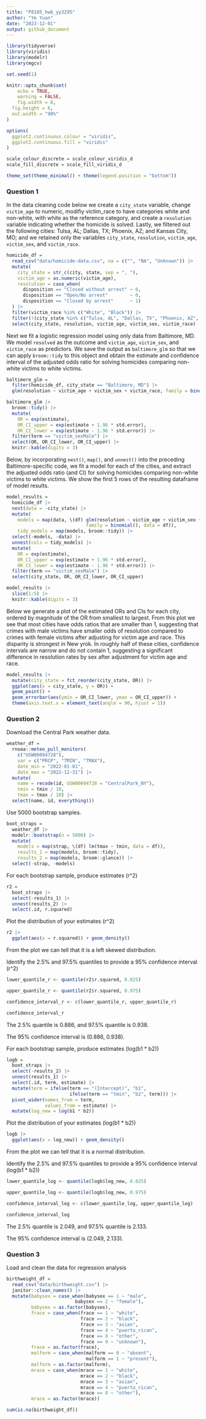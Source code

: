 ```yaml
---
title: "P8105_hw6_yy3295"
author: "Ye Yuan"
date: "2023-12-01"
output: github_document
---
```


```r
library(tidyverse)
library(viridis)
library(modelr)
library(mgcv)

set.seed(1)

knitr::opts_chunk$set(
	echo = TRUE,
	warning = FALSE,
	fig.width = 8, 
  fig.height = 6,
  out.width = "90%"
)

options(
  ggplot2.continuous.colour = "viridis",
  ggplot2.continuous.fill = "viridis"
)

scale_colour_discrete = scale_colour_viridis_d
scale_fill_discrete = scale_fill_viridis_d

theme_set(theme_minimal() + theme(legend.position = "bottom"))
```

### Question 1

In the data cleaning code below we create a `city_state` variable, change `victim_age` to numeric, modifiy victim_race to have categories white and non-white, with white as the reference category, and create a `resolution` variable indicating whether the homicide is solved. Lastly, we filtered out the following cities: Tulsa, AL; Dallas, TX; Phoenix, AZ; and Kansas City, MO; and we retained only the variables `city_state`, `resolution`, `victim_age`, `victim_sex`, and `victim_race`.

```r
homicide_df = 
  read_csv("data/homicide-data.csv", na = c("", "NA", "Unknown")) |> 
  mutate(
    city_state = str_c(city, state, sep = ", "),
    victim_age = as.numeric(victim_age),
    resolution = case_when(
      disposition == "Closed without arrest" ~ 0,
      disposition == "Open/No arrest"        ~ 0,
      disposition == "Closed by arrest"      ~ 1)
  ) |> 
  filter(victim_race %in% c("White", "Black")) |> 
  filter(!(city_state %in% c("Tulsa, AL", "Dallas, TX", "Phoenix, AZ", "Kansas City, MO"))) |> 
  select(city_state, resolution, victim_age, victim_sex, victim_race)
```

Next we fit a logistic regression model using only data from Baltimore, MD. We model `resolved` as the outcome and `victim_age`, `victim_sex`, and `victim_race` as predictors. We save the output as `baltimore_glm` so that we can apply `broom::tidy` to this object and obtain the estimate and confidence interval of the adjusted odds ratio for solving homicides comparing non-white victims to white victims.

```r
baltimore_glm = 
  filter(homicide_df, city_state == "Baltimore, MD") |> 
  glm(resolution ~ victim_age + victim_sex + victim_race, family = binomial(), data = _)

baltimore_glm |> 
  broom::tidy() |> 
  mutate(
    OR = exp(estimate), 
    OR_CI_upper = exp(estimate + 1.96 * std.error),
    OR_CI_lower = exp(estimate - 1.96 * std.error)) |> 
  filter(term == "victim_sexMale") |> 
  select(OR, OR_CI_lower, OR_CI_upper) |>
  knitr::kable(digits = 3)
```

Below, by incorporating `nest()`, `map()`, and `unnest()` into the preceding Baltimore-specific code, we fit a model for each of the cities, and extract the adjusted odds ratio (and CI) for solving homicides comparing non-white victims to white victims. We show the first 5 rows of the resulting dataframe of model results.

```r
model_results = 
  homicide_df |> 
  nest(data = -city_state) |> 
  mutate(
    models = map(data, \(df) glm(resolution ~ victim_age + victim_sex + victim_race, 
                             family = binomial(), data = df)),
    tidy_models = map(models, broom::tidy)) |> 
  select(-models, -data) |> 
  unnest(cols = tidy_models) |> 
  mutate(
    OR = exp(estimate), 
    OR_CI_upper = exp(estimate + 1.96 * std.error),
    OR_CI_lower = exp(estimate - 1.96 * std.error)) |> 
  filter(term == "victim_sexMale") |> 
  select(city_state, OR, OR_CI_lower, OR_CI_upper)

model_results |>
  slice(1:5) |> 
  knitr::kable(digits = 3)
```

Below we generate a plot of the estimated ORs and CIs for each city, ordered by magnitude of the OR from smallest to largest. From this plot we see that most cities have odds ratios that are smaller than 1, suggesting that crimes with male victims have smaller odds of resolution compared to crimes with female victims after adjusting for victim age and race. This disparity is strongest in New yrok. In roughly half of these cities, confidence intervals are narrow and do not contain 1, suggesting a significant difference in resolution rates by sex after adjustment for victim age and race. 

```r
model_results |> 
  mutate(city_state = fct_reorder(city_state, OR)) |> 
  ggplot(aes(x = city_state, y = OR)) + 
  geom_point() + 
  geom_errorbar(aes(ymin = OR_CI_lower, ymax = OR_CI_upper)) + 
  theme(axis.text.x = element_text(angle = 90, hjust = 1))
```

### Question 2

Download the Central Park weather data.

```r
weather_df = 
  rnoaa::meteo_pull_monitors(
    c("USW00094728"),
    var = c("PRCP", "TMIN", "TMAX"), 
    date_min = "2022-01-01",
    date_max = "2022-12-31") |>
  mutate(
    name = recode(id, USW00094728 = "CentralPark_NY"),
    tmin = tmin / 10,
    tmax = tmax / 10) |>
  select(name, id, everything())
```

Use 5000 bootstrap samples.

```r
boot_straps = 
  weather_df |>
  modelr::bootstrap(n = 5000) |>
  mutate(
    models = map(strap, \(df) lm(tmax ~ tmin, data = df)),
    results_1 = map(models, broom::tidy),
    results_2 = map(models, broom::glance)) |>
  select(-strap, -models)
```

For each bootstrap sample, produce estimates (r^2)

```r
r2 = 
  boot_straps |>
  select(-results_1) |>
  unnest(results_2) |>
  select(.id, r.squared)
```

Plot the distribution of your estimates (r^2)

```r
r2 |> 
  ggplot(aes(x = r.squared)) + geom_density()
```

From the plot we can tell that it is a left skewed distribution. 

Identify the 2.5% and 97.5% quantiles to provide a 95% confidence interval (r^2)

```r
lower_quantile_r <- quantile(r2$r.squared, 0.025)

upper_quantile_r <- quantile(r2$r.squared, 0.975)

confidence_interval_r <- c(lower_quantile_r, upper_quantile_r)

confidence_interval_r
```
The 2.5% quantile is 0.886, and 97.5% quantile is 0.938.

The 95% confidence interval is (0.886, 0.938).

For each bootstrap sample, produce estimates (log(b1 * b2))

```r
logb = 
  boot_straps |>
  select(-results_2) |>
  unnest(results_1) |>
  select(.id, term, estimate) |>
  mutate(term = ifelse(term == "(Intercept)", "b1",
                       ifelse(term == "tmin", "b2", term))) |>
  pivot_wider(names_from = term,
              values_from = estimate) |>
  mutate(log_new = log(b1 * b2))
```

Plot the distribution of your estimates (log(b1 * b2))

```r
logb |> 
  ggplot(aes(x = log_new)) + geom_density()
```

From the plot we can tell that it is a normal distribution. 

Identify the 2.5% and 97.5% quantiles to provide a 95% confidence interval (log(b1 * b2))

```r
lower_quantile_log <- quantile(logb$log_new, 0.025)

upper_quantile_log <- quantile(logb$log_new, 0.975)

confidence_interval_log <- c(lower_quantile_log, upper_quantile_log)

confidence_interval_log
```
The 2.5% quantile is 2.049, and 97.5% quantile is 2.133.

The 95% confidence interval is (2.049, 2.133).

### Question 3

Load and clean the data for regression analysis

```r
birthweight_df = 
  read_csv("data/birthweight.csv") |>
  janitor::clean_names() |>
  mutate(babysex = case_when(babysex == 1 ~ "male",
                         babysex == 2 ~ "female"),
         babysex = as.factor(babysex),
         frace = case_when(frace == 1 ~ "white",
                           frace == 2 ~ "black",
                           frace == 3 ~ "asian",
                           frace == 4 ~ "puerto_rican",
                           frace == 8 ~ "other",
                           frace == 9 ~ "unknown"),
         frace = as.factor(frace),
         malform = case_when(malform == 0 ~ "absent",
                             malform == 1 ~ "present"),
         malform = as.factor(malform),
         mrace = case_when(mrace == 1 ~ "white",
                           mrace == 2 ~ "black",
                           mrace == 3 ~ "asian",
                           mrace == 4 ~ "puerto_rican",
                           mrace == 8 ~ "other"),
         mrace = as.factor(mrace))

sum(is.na(birthweight_df))
```

